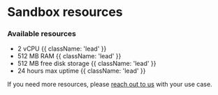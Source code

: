 # Sandbox resources

### Available resources
- 2 vCPU {{ className: 'lead' }}
- 512 MB RAM {{ className: 'lead' }}
- 512 MB free disk storage {{ className: 'lead' }}
- 24 hours max uptime {{ className: 'lead' }}

If you need more resources, please [reach out to us](/getting-help) with your use case.
